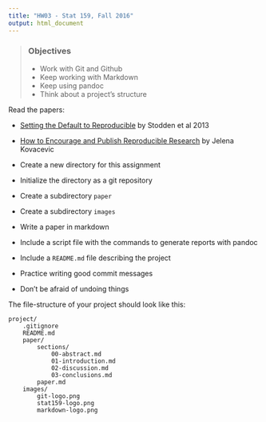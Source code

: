 ```yaml
---
title: "HW03 - Stat 159, Fall 2016"
output: html_document
---
```


> ### Objectives
> - Work with Git and Github
> - Keep working with Markdown
> - Keep using pandoc
> - Think about a project's structure


Read the papers:

- [Setting the Default to Reproducible](http://stodden.net/icerm_report.pdf) 
by Stodden et al 2013

- [How to Encourage and Publish Reproducible Research](http://jelena.ece.cmu.edu/repository/conferences/07_04_Icassp_Kovacevic.pdf) 
by Jelena Kovacevic


- Create a new directory for this assignment
- Initialize the directory as a git repository
- Create a subdirectory `paper`
- Create a subdirectory `images`
- Write a paper in markdown
- Include a script file with the commands to generate
reports with pandoc
- Include a `README.md` file describing the project
- Practice writing good commit messages
- Don't be afraid of undoing things

The file-structure of your project should look like this:
```
project/
	.gitignore
	README.md
	paper/
		sections/
			00-abstract.md
			01-introduction.md
			02-discussion.md
			03-conclusions.md
		paper.md
	images/
		git-logo.png
		stat159-logo.png
		markdown-logo.png
```
